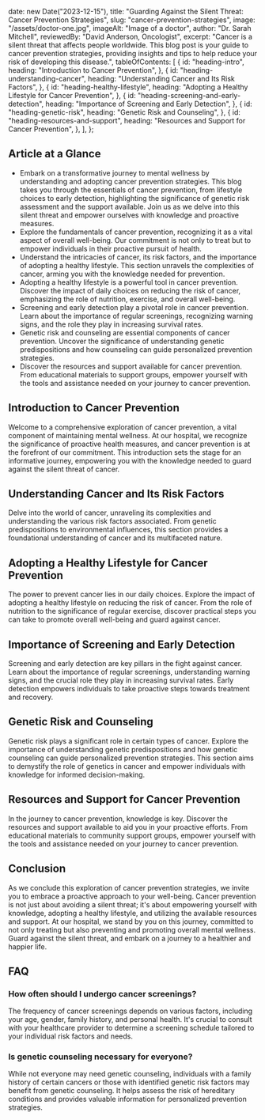   date: new Date("2023-12-15"),
  title: "Guarding Against the Silent Threat: Cancer Prevention Strategies",
  slug: "cancer-prevention-strategies",
  image: "/assets/doctor-one.jpg",
  imageAlt: "Image of a doctor",
  author: "Dr. Sarah Mitchell",
  reviewedBy: "David Anderson, Oncologist",
  excerpt:
    "Cancer is a silent threat that affects people worldwide. This blog post is your guide to cancer prevention strategies, providing insights and tips to help reduce your risk of developing this disease.",
  tableOfContents: [
    {
      id: "heading-intro",
      heading: "Introduction to Cancer Prevention",
    },
    {
      id: "heading-understanding-cancer",
      heading: "Understanding Cancer and Its Risk Factors",
    },
    {
      id: "heading-healthy-lifestyle",
      heading: "Adopting a Healthy Lifestyle for Cancer Prevention",
    },
    {
      id: "heading-screening-and-early-detection",
      heading: "Importance of Screening and Early Detection",
    },
    {
      id: "heading-genetic-risk",
      heading: "Genetic Risk and Counseling",
    },
    {
      id: "heading-resources-and-support",
      heading: "Resources and Support for Cancer Prevention",
    },
  ],
};

## Article at a Glance

- Embark on a transformative journey to mental wellness by understanding and adopting cancer prevention strategies. This blog takes you through the essentials of cancer prevention, from lifestyle choices to early detection, highlighting the significance of genetic risk assessment and the support available. Join us as we delve into this silent threat and empower ourselves with knowledge and proactive measures.
- Explore the fundamentals of cancer prevention, recognizing it as a vital aspect of overall well-being. Our commitment is not only to treat but to empower individuals in their proactive pursuit of health.
- Understand the intricacies of cancer, its risk factors, and the importance of adopting a healthy lifestyle. This section unravels the complexities of cancer, arming you with the knowledge needed for prevention.
- Adopting a healthy lifestyle is a powerful tool in cancer prevention. Discover the impact of daily choices on reducing the risk of cancer, emphasizing the role of nutrition, exercise, and overall well-being.
- Screening and early detection play a pivotal role in cancer prevention. Learn about the importance of regular screenings, recognizing warning signs, and the role they play in increasing survival rates.
- Genetic risk and counseling are essential components of cancer prevention. Uncover the significance of understanding genetic predispositions and how counseling can guide personalized prevention strategies.
- Discover the resources and support available for cancer prevention. From educational materials to support groups, empower yourself with the tools and assistance needed on your journey to cancer prevention.

## Introduction to Cancer Prevention

Welcome to a comprehensive exploration of cancer prevention, a vital component of maintaining mental wellness. At our hospital, we recognize the significance of proactive health measures, and cancer prevention is at the forefront of our commitment. This introduction sets the stage for an informative journey, empowering you with the knowledge needed to guard against the silent threat of cancer.

## Understanding Cancer and Its Risk Factors

Delve into the world of cancer, unraveling its complexities and understanding the various risk factors associated. From genetic predispositions to environmental influences, this section provides a foundational understanding of cancer and its multifaceted nature.

## Adopting a Healthy Lifestyle for Cancer Prevention

The power to prevent cancer lies in our daily choices. Explore the impact of adopting a healthy lifestyle on reducing the risk of cancer. From the role of nutrition to the significance of regular exercise, discover practical steps you can take to promote overall well-being and guard against cancer.

## Importance of Screening and Early Detection

Screening and early detection are key pillars in the fight against cancer. Learn about the importance of regular screenings, understanding warning signs, and the crucial role they play in increasing survival rates. Early detection empowers individuals to take proactive steps towards treatment and recovery.

## Genetic Risk and Counseling

Genetic risk plays a significant role in certain types of cancer. Explore the importance of understanding genetic predispositions and how genetic counseling can guide personalized prevention strategies. This section aims to demystify the role of genetics in cancer and empower individuals with knowledge for informed decision-making.

## Resources and Support for Cancer Prevention

In the journey to cancer prevention, knowledge is key. Discover the resources and support available to aid you in your proactive efforts. From educational materials to community support groups, empower yourself with the tools and assistance needed on your journey to cancer prevention.

## Conclusion

As we conclude this exploration of cancer prevention strategies, we invite you to embrace a proactive approach to your well-being. Cancer prevention is not just about avoiding a silent threat; it's about empowering yourself with knowledge, adopting a healthy lifestyle, and utilizing the available resources and support. At our hospital, we stand by you on this journey, committed to not only treating but also preventing and promoting overall mental wellness. Guard against the silent threat, and embark on a journey to a healthier and happier life.

## FAQ

### How often should I undergo cancer screenings?

The frequency of cancer screenings depends on various factors, including your age, gender, family history, and personal health. It's crucial to consult with your healthcare provider to determine a screening schedule tailored to your individual risk factors and needs.

### Is genetic counseling necessary for everyone?

While not everyone may need genetic counseling, individuals with a family history of certain cancers or those with identified genetic risk factors may benefit from genetic counseling. It helps assess the risk of hereditary conditions and provides valuable information for personalized prevention strategies.

